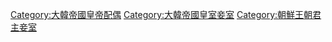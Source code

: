 [[Category:大韓帝國皇帝配偶|Category:大韓帝國皇帝配偶]]
[[Category:大韓帝國皇室妾室|Category:大韓帝國皇室妾室]]
[[Category:朝鮮王朝君主妾室|Category:朝鮮王朝君主妾室]]